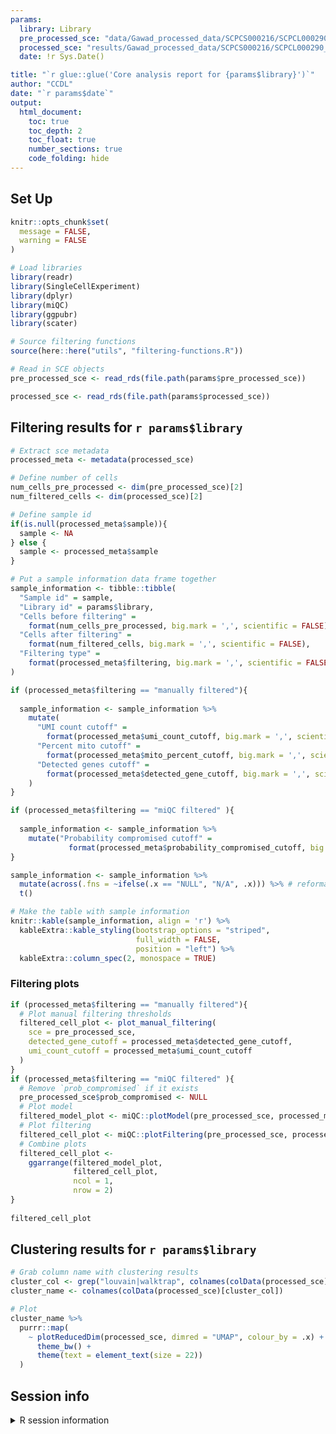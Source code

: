 ```yaml
---
params:
  library: Library
  pre_processed_sce: "data/Gawad_processed_data/SCPCS000216/SCPCL000290_filtered.rds"
  processed_sce: "results/Gawad_processed_data/SCPCS000216/SCPCL000290_miQC_processed_sce.rds"
  date: !r Sys.Date()

title: "`r glue::glue('Core analysis report for {params$library}')`"
author: "CCDL"
date: "`r params$date`"
output: 
  html_document:
    toc: true
    toc_depth: 2
    toc_float: true
    number_sections: true
    code_folding: hide
---
```


## Set Up

```r
knitr::opts_chunk$set(
  message = FALSE,
  warning = FALSE
)
```

```r
# Load libraries
library(readr)
library(SingleCellExperiment)
library(dplyr)
library(miQC)
library(ggpubr)
library(scater)

# Source filtering functions 
source(here::here("utils", "filtering-functions.R"))

```

```r
# Read in SCE objects
pre_processed_sce <- read_rds(file.path(params$pre_processed_sce))

processed_sce <- read_rds(file.path(params$processed_sce))
```

## Filtering results for `r params$library`

```r
# Extract sce metadata
processed_meta <- metadata(processed_sce)

# Define number of cells
num_cells_pre_processed <- dim(pre_processed_sce)[2]
num_filtered_cells <- dim(processed_sce)[2]

# Define sample id
if(is.null(processed_meta$sample)){
  sample <- NA
} else {
  sample <- processed_meta$sample
}

# Put a sample information data frame together
sample_information <- tibble::tibble(
  "Sample id" = sample,
  "Library id" = params$library,
  "Cells before filtering" = 
    format(num_cells_pre_processed, big.mark = ',', scientific = FALSE),
  "Cells after filtering" = 
    format(num_filtered_cells, big.mark = ',', scientific = FALSE),
  "Filtering type" = 
    format(processed_meta$filtering, big.mark = ',', scientific = FALSE)
)

if (processed_meta$filtering == "manually filtered"){
  
  sample_information <- sample_information %>%
    mutate(
      "UMI count cutoff" = 
        format(processed_meta$umi_count_cutoff, big.mark = ',', scientific = FALSE),
      "Percent mito cutoff" = 
        format(processed_meta$mito_percent_cutoff, big.mark = ',', scientific = FALSE),
      "Detected genes cutoff" = 
        format(processed_meta$detected_gene_cutoff, big.mark = ',', scientific = FALSE)
    )
}

if (processed_meta$filtering == "miQC filtered" ){
  
  sample_information <- sample_information %>%
    mutate("Probability compromised cutoff" = 
             format(processed_meta$probability_compromised_cutoff, big.mark = ',', scientific = FALSE))
}

sample_information <- sample_information %>%
  mutate(across(.fns = ~ifelse(.x == "NULL", "N/A", .x))) %>% # reformat nulls
  t()

# Make the table with sample information
knitr::kable(sample_information, align = 'r') %>%
  kableExtra::kable_styling(bootstrap_options = "striped",
                            full_width = FALSE,
                            position = "left") %>%
  kableExtra::column_spec(2, monospace = TRUE)
```

### Filtering plots

```r
if (processed_meta$filtering == "manually filtered"){
  # Plot manual filtering thresholds
  filtered_cell_plot <- plot_manual_filtering(
    sce = pre_processed_sce,
    detected_gene_cutoff = processed_meta$detected_gene_cutoff,
    umi_count_cutoff = processed_meta$umi_count_cutoff
  )
}
if (processed_meta$filtering == "miQC filtered" ){
  # Remove `prob_compromised` if it exists
  pre_processed_sce$prob_compromised <- NULL
  # Plot model
  filtered_model_plot <- miQC::plotModel(pre_processed_sce, processed_meta$miQC_model)
  # Plot filtering
  filtered_cell_plot <- miQC::plotFiltering(pre_processed_sce, processed_meta$miQC_model)
  # Combine plots
  filtered_cell_plot <-
    ggarrange(filtered_model_plot,
              filtered_cell_plot,
              ncol = 1,
              nrow = 2)
}
  
filtered_cell_plot
```

## Clustering results for `r params$library`

```r
# Grab column name with clustering results
cluster_col <- grep("louvain|walktrap", colnames(colData(processed_sce)))
cluster_name <- colnames(colData(processed_sce)[cluster_col])

# Plot
cluster_name %>%
  purrr::map(
    ~ plotReducedDim(processed_sce, dimred = "UMAP", colour_by = .x) +
      theme_bw() +
      theme(text = element_text(size = 22))
  )
```


## Session info
<details>
<summary>R session information</summary>
```r
sessionInfo()
```
